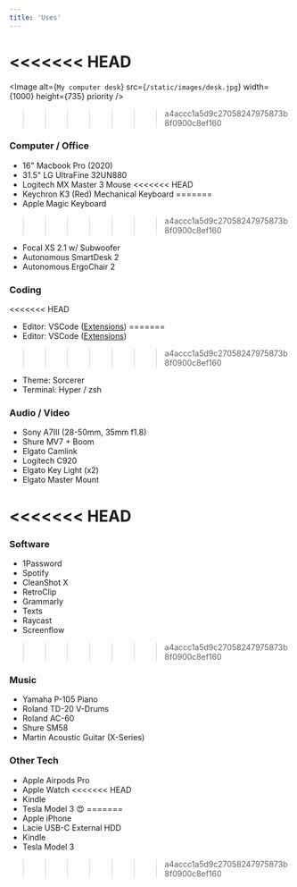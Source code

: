 ```yaml
---
title: 'Uses'
---
```


<<<<<<< HEAD
=======
<Image
  alt={`My computer desk`}
  src={`/static/images/desk.jpg`}
  width={1000}
  height={735}
  priority
/>

>>>>>>> a4accc1a5d9c27058247975873b8f0900c8ef160
### Computer / Office

- 16" Macbook Pro (2020)
- 31.5" LG UltraFine 32UN880
- Logitech MX Master 3 Mouse
<<<<<<< HEAD
- Keychron K3 (Red) Mechanical Keyboard
=======
- Apple Magic Keyboard
>>>>>>> a4accc1a5d9c27058247975873b8f0900c8ef160
- Focal XS 2.1 w/ Subwoofer
- Autonomous SmartDesk 2
- Autonomous ErgoChair 2

### Coding

<<<<<<< HEAD
- Editor: VSCode ([Extensions](https://github.com/dgsmonteiro/fastfeedback/blob/master/.vscode/extensions.json))
=======
- Editor: VSCode ([Extensions](https://github.com/leerob/fastfeedback/blob/master/.vscode/extensions.json))
>>>>>>> a4accc1a5d9c27058247975873b8f0900c8ef160
- Theme: Sorcerer
- Terminal: Hyper / zsh

### Audio / Video

- Sony A7III (28-50mm, 35mm f1.8)
- Shure MV7 + Boom
- Elgato Camlink
- Logitech C920
- Elgato Key Light (x2)
- Elgato Master Mount

<<<<<<< HEAD
=======
### Software

- 1Password
- Spotify
- CleanShot X
- RetroClip
- Grammarly
- Texts
- Raycast
- Screenflow

>>>>>>> a4accc1a5d9c27058247975873b8f0900c8ef160
### Music

- Yamaha P-105 Piano
- Roland TD-20 V-Drums
- Roland AC-60
- Shure SM58
- Martin Acoustic Guitar (X-Series)

### Other Tech

- Apple Airpods Pro
- Apple Watch
<<<<<<< HEAD
- Kindle
- Tesla Model 3 😍
=======
- Apple iPhone
- Lacie USB-C External HDD
- Kindle
- Tesla Model 3
>>>>>>> a4accc1a5d9c27058247975873b8f0900c8ef160
